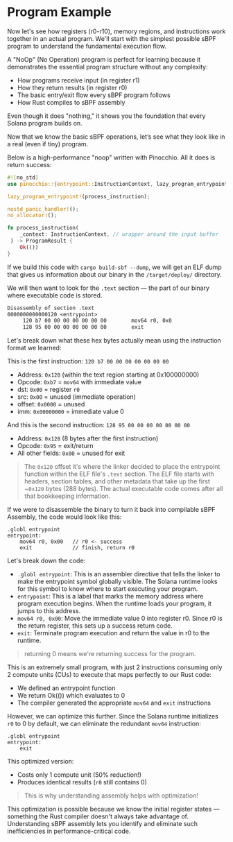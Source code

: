 
# Program Example 

Now let's see how registers (r0-r10), memory regions, and instructions work together in an actual program. We'll start with the simplest possible sBPF program to understand the fundamental execution flow.

<ArticleSection name="NoOp-program" id="noop-program" level="h2" />

A "NoOp" (No Operation) program is perfect for learning because it demonstrates the essential program structure without any complexity:
- How programs receive input (in register r1)
- How they return results (in register r0)
- The basic entry/exit flow every sBPF program follows
- How Rust compiles to sBPF assembly

Even though it does "nothing," it shows you the foundation that every Solana program builds on.

Now that we know the basic sBPF operations, let’s see what they look like in a real (even if tiny) program.

<ArticleSection name="Pinocchio NoOp" id="pinocchio-noop" level="h2" />

Below is a high-performance "noop" written with Pinocchio. All it does is return success:

```rust
#![no_std]
use pinocchio::{entrypoint::InstructionContext, lazy_program_entrypoint, no_allocator, nostd_panic_handler, ProgramResult};

lazy_program_entrypoint!(process_instruction);

nostd_panic_handler!();
no_allocator!();

fn process_instruction(
    _context: InstructionContext, // wrapper around the input buffer
 ) -> ProgramResult {
    Ok(())
}
```

If we build this code with `cargo build-sbf --dump`, we will get an ELF dump that gives us information about our binary in the `/target/deploy/` directory.

We will then want to look for the `.text` section — the part of our binary where executable code is stored.

```pinocchio_noop-dump.txt
Disassembly of section .text
0000000000000120 <entrypoint>
     120 b7 00 00 00 00 00 00 00      	mov64 r0, 0x0
     128 95 00 00 00 00 00 00 00      	exit
```

Let's break down what these hex bytes actually mean using the instruction format we learned:

This is the first instruction: `120 b7 00 00 00 00 00 00 00`
- Address: `0x120` (within the text region starting at 0x100000000)
- Opcode: `0xb7` = `mov64` with immediate value
- dst: `0x00` = register `r0`
- src: `0x00` = unused (immediate operation)
- offset: `0x0000` = unused
- imm: `0x00000000` = immediate value 0

And this is the second instruction: `128 95 00 00 00 00 00 00 00`
- Address: `0x128` (8 bytes after the first instruction)
- Opcode: `0x95` = exit/return
- All other fields: `0x00` = unused for exit

> The `0x120` offset it's where the linker decided to place the entrypoint function within the ELF file's `.text` section. The ELF file starts with headers, section tables, and other metadata that take up the first ~`0x120` bytes (288 bytes). The actual executable code comes after all that bookkeeping information.

<ArticleSection name="Assembly NoOp" id="assembly-noop" level="h2" />

If we were to disassemble the binary to turn it back into compilable sBPF Assembly, the code would look like this:

```sbpf
.globl entrypoint
entrypoint:
    mov64 r0, 0x00   // r0 <- success
    exit             // finish, return r0
```

Let's break down the code:
- `.globl entrypoint`: This is an assembler directive that tells the linker to make the entrypoint symbol globally visible. The Solana runtime looks for this symbol to know where to start executing your program.
- `entrypoint`: This is a label that marks the memory address where program execution begins. When the runtime loads your program, it jumps to this address.
- `mov64 r0, 0x00`: Move the immediate value 0 into register r0. Since r0 is the return register, this sets up a success return code.
- `exit`: Terminate program execution and return the value in r0 to the runtime.

> returning 0 means we're returning success for the program.

This is an extremely small program, with just 2 instructions consuming only 2 compute units (CUs) to execute that maps perfectly to our Rust code:
- We defined an entrypoint function
- We return Ok(()) which evaluates to 0
- The compiler generated the appropriate `mov64` and `exit` instructions

<ArticleSection name="Optimized Assembly NoOp" id="optimized-assembly-noop" level="h2" />

However, we can optimize this further. Since the Solana runtime initializes `r0` to 0 by default, we can eliminate the redundant `mov64` instruction:

```sbpf
.globl entrypoint
entrypoint:
    exit
```

This optimized version:
- Costs only 1 compute unit (50% reduction!)
- Produces identical results (`r0` still contains 0)

> This is why understanding assembly helps with optimization!

This optimization is possible because we know the initial register states — something the Rust compiler doesn't always take advantage of. Understanding sBPF assembly lets you identify and eliminate such inefficiencies in performance-critical code.